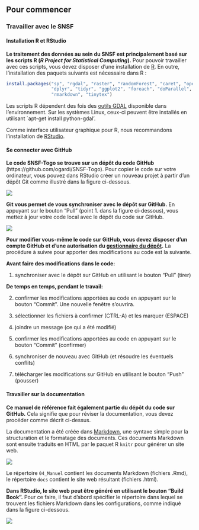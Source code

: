
## Pour commencer {#SNSF-organisation}

### Travailler avec le SNSF

#### Installation R et RStudio

**Le traitement des données au sein du SNSF est principalement basé sur les scripts R (*R Project for Statistical Computing*).** Pour pouvoir travailler avec ces scripts, vous devez disposer d'une installation de [R](https://cloud.r-project.org/). En outre, l'installation des paquets suivants est nécessaire dans R :

```r
install.packages("sp", "rgdal", "raster", "randomForest", "caret", "openxlsx", 
                 "dplyr", "tidyr", "ggplot2", "foreach", "doParallel", "knitr", 
                 "rmarkdown", "tinytex")
```

Les scripts R dépendent des fois des [outils GDAL](https://gdal.org/programs/index.html#raster-programs) disponible dans l’environnement. Sur les systèmes Linux, ceux-ci peuvent être installés en utilisant `apt-get install python-gdal'.

Comme interface utilisateur graphique pour R, nous recommandons l'installation de [RStudio](https://rstudio.com/products/rstudio/download/).

#### Se connecter avec GitHub

**Le code SNSF-Togo se trouve sur un dépôt du code GitHub** (https://github.com/ogardi/SNSF-Togo). Pour copier le code sur votre ordinateur, vous pouvez dans RStudio créer un nouveau projet à partir d'un dépôt Git comme illustré dans la figure ci-dessous.

![](images/RStudio_new-project.png)

**Git vous permet de vous synchroniser avec le dépôt sur GitHub.** En appuyant sur le bouton "Pull" (point 1. dans la figure ci-dessous), vous mettez à jour votre code local avec le dépôt du code sur GitHub.

![](images/RStudio_git-tools.png)

**Pour modifier vous-même le code sur GitHub, vous devez disposer d'un compte GitHub et d'une autorisation du [gestionnaire du dépôt](mailto:oliver.gardi@bfh.ch).** La procédure à suivre pour apporter des modifications au code est la suivante. 

**Avant faire des modifications dans le code:**

1. synchroniser avec le dépôt sur GitHub en utilisant le bouton "Pull" (tirer)

**De temps en temps, pendant le travail:**

2. confirmer les modifications apportées au code en appuyant sur le bouton "Commit". Une nouvelle fenêtre s'ouvrira.

3. sélectionner les fichiers à confirmer (CTRL-A) et les marquer (ESPACE)

4. joindre un message (ce qui a été modifié)

5. confirmer les modifications apportées au code en appuyant sur le bouton "Commit" (confirmer)

6. synchroniser de nouveau avec GitHub (et résoudre les éventuels conflits)

7. télécharger les modifications sur GitHub en utilisant le bouton "Push" (pousser) 


#### Travailler sur la documentation

**Ce manuel de référence fait également partie du dépôt du code sur GitHub.** Cela signifie que pour réviser la documentation, vous devez procéder comme décrit ci-dessus.

La documentation a été créée dans [Markdown](https://fr.wikipedia.org/wiki/Markdown), une syntaxe simple pour la structuration et le formatage des documents. Ces documents Markdown sont ensuite traduits en HTML par le paquet R `knitr` pour générer un site web.

![](images/RStudio_markdown.png)

Le répertoire `04_Manuel` contient les documents Markdown (fichiers .Rmd), le répertoire `docs` contient le site web résultant (fichiers .html).

**Dans RStudio, le site web peut être généré en utilisant le bouton "Build Book".** Pour ce faire, il faut d'abord spécifier le répertoire dans lequel se trouvent les fichiers Markdown dans les configurations, comme indiqué dans la figure ci-dessous.

![](images/RStudio_build-tools.png)




